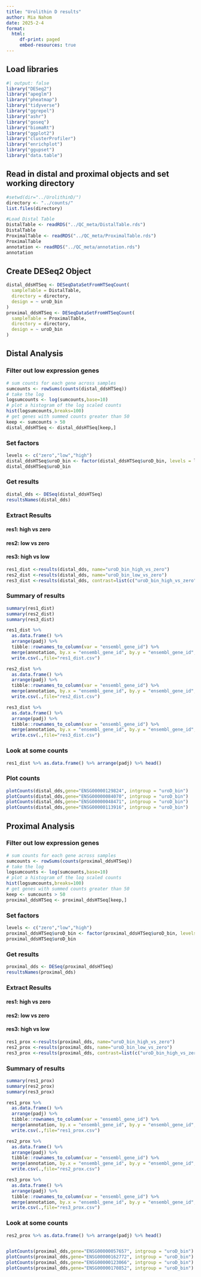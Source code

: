 ```yaml
---
title: "Urolithin D results"
author: Mia Nahom
date: 2025-2-4
format: 
  html:
     df-print: paged
     embed-resources: true
---
```


## Load libraries
```r
#| output: false
library("DESeq2")
library("apeglm")
library("pheatmap")
library("tidyverse")
library("ggrepel")
library("ashr")
library("goseq")
library("biomaRt")
library("ggplot2")
library("clusterProfiler")
library("enrichplot")
library("ggupset")
library("data.table")
```

## Read in distal and proximal objects and set working directory

```r
#setwd(dir="../UrolithinD/")
directory <- "../counts/"
list.files(directory)

#Load Distal Table
DistalTable <- readRDS("../QC_meta/DistalTable.rds")
DistalTable
ProximalTable <- readRDS("../QC_meta/ProximalTable.rds")
ProximalTable
annotation <- readRDS("../QC_meta/annotation.rds")
annotation
```
## Create DESeq2 Object
```r
distal_ddsHTSeq <- DESeqDataSetFromHTSeqCount(
  sampleTable = DistalTable, 
  directory = directory, 
  design = ~ uroD_bin
)
proximal_ddsHTSeq <- DESeqDataSetFromHTSeqCount(
  sampleTable = ProximalTable, 
  directory = directory, 
  design = ~ uroD_bin
)
```
## Distal Analysis
### Filter out low expression genes
```r
# sum counts for each gene across samples
sumcounts <- rowSums(counts(distal_ddsHTSeq))
# take the log
logsumcounts <- log(sumcounts,base=10)
# plot a histogram of the log scaled counts
hist(logsumcounts,breaks=100)
# get genes with summed counts greater than 50
keep <- sumcounts > 50
distal_ddsHTSeq <- distal_ddsHTSeq[keep,]
```

### Set factors
```r
levels <- c("zero","low","high")
distal_ddsHTSeq$uroD_bin <- factor(distal_ddsHTSeq$uroD_bin, levels = levels)
distal_ddsHTSeq$uroD_bin
```
### Get results
```r
distal_dds <- DESeq(distal_ddsHTSeq)
resultsNames(distal_dds)
```

### Extract Results
#### res1: high vs zero
#### res2: low vs zero
#### res3: high vs low

```r
res1_dist <-results(distal_dds, name="uroD_bin_high_vs_zero")
res2_dist <-results(distal_dds, name="uroD_bin_low_vs_zero")
res3_dist <-results(distal_dds, contrast=list(c("uroD_bin_high_vs_zero"),c("uroD_bin_low_vs_zero")))

```
### Summary of results
```r
summary(res1_dist)
summary(res2_dist)
summary(res3_dist)
```
```r
res1_dist %>%
  as.data.frame() %>%
  arrange(padj) %>%
  tibble::rownames_to_column(var = "ensembl_gene_id") %>%
  merge(annotation, by.x = "ensembl_gene_id", by.y = "ensembl_gene_id", all.x = TRUE) %>%
  write.csv(.,file="res1_dist.csv")

res2_dist %>%
  as.data.frame() %>%
  arrange(padj) %>%
  tibble::rownames_to_column(var = "ensembl_gene_id") %>%
  merge(annotation, by.x = "ensembl_gene_id", by.y = "ensembl_gene_id", all.x = TRUE) %>%
  write.csv(.,file="res2_dist.csv")

res3_dist %>%
  as.data.frame() %>%
  arrange(padj) %>%
  tibble::rownames_to_column(var = "ensembl_gene_id") %>%
  merge(annotation, by.x = "ensembl_gene_id", by.y = "ensembl_gene_id", all.x = TRUE) %>%
  write.csv(.,file="res3_dist.csv")

```

### Look at some counts
```r
res1_dist %>% as.data.frame() %>% arrange(padj) %>% head()
```
### Plot counts
```r
plotCounts(distal_dds,gene="ENSG00000129824", intgroup = "uroD_bin")
plotCounts(distal_dds,gene="ENSG00000084070", intgroup = "uroD_bin")
plotCounts(distal_dds,gene="ENSG00000048471", intgroup = "uroD_bin")
plotCounts(distal_dds,gene="ENSG00000113916", intgroup = "uroD_bin")
```


## Proximal Analysis
### Filter out low expression genes
```r
# sum counts for each gene across samples
sumcounts <- rowSums(counts(proximal_ddsHTSeq))
# take the log
logsumcounts <- log(sumcounts,base=10)
# plot a histogram of the log scaled counts
hist(logsumcounts,breaks=100)
# get genes with summed counts greater than 50
keep <- sumcounts > 50
proximal_ddsHTSeq <- proximal_ddsHTSeq[keep,]
```
### Set factors
```r
levels <- c("zero","low","high")
proximal_ddsHTSeq$uroD_bin <- factor(proximal_ddsHTSeq$uroD_bin, levels = levels)
proximal_ddsHTSeq$uroD_bin
```
### Get results
```r
proximal_dds <- DESeq(proximal_ddsHTSeq)
resultsNames(proximal_dds)
```

### Extract Results
#### res1: high vs zero
#### res2: low vs zero
#### res3: high vs low


```r
res1_prox <-results(proximal_dds, name="uroD_bin_high_vs_zero")
res2_prox <-results(proximal_dds, name="uroD_bin_low_vs_zero")
res3_prox <-results(proximal_dds, contrast=list(c("uroD_bin_high_vs_zero"),c("uroD_bin_low_vs_zero")))
```
### Summary of results
```r
summary(res1_prox)
summary(res2_prox)
summary(res3_prox)

```
```r
res1_prox %>%
  as.data.frame() %>%
  arrange(padj) %>%
  tibble::rownames_to_column(var = "ensembl_gene_id") %>%
  merge(annotation, by.x = "ensembl_gene_id", by.y = "ensembl_gene_id", all.x = TRUE) %>%
  write.csv(.,file="res1_prox.csv")

res2_prox %>%
  as.data.frame() %>%
  arrange(padj) %>%
  tibble::rownames_to_column(var = "ensembl_gene_id") %>%
  merge(annotation, by.x = "ensembl_gene_id", by.y = "ensembl_gene_id", all.x = TRUE) %>%
  write.csv(.,file="res2_prox.csv")

res3_prox %>%
  as.data.frame() %>%
  arrange(padj) %>%
  tibble::rownames_to_column(var = "ensembl_gene_id") %>%
  merge(annotation, by.x = "ensembl_gene_id", by.y = "ensembl_gene_id", all.x = TRUE) %>%
  write.csv(.,file="res3_prox.csv")

```


### Look at some counts
```r
res2_prox %>% as.data.frame() %>% arrange(padj) %>% head()
```
```r

```

```r
plotCounts(proximal_dds,gene="ENSG00000057657", intgroup = "uroD_bin")
plotCounts(proximal_dds,gene="ENSG00000162772", intgroup = "uroD_bin")
plotCounts(proximal_dds,gene="ENSG00000123066", intgroup = "uroD_bin")
plotCounts(proximal_dds,gene="ENSG00000170852", intgroup = "uroD_bin")

```

